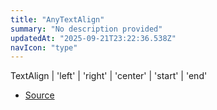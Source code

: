 ```yaml
---
title: "AnyTextAlign"
summary: "No description provided"
updatedAt: "2025-09-21T23:22:36.538Z"
navIcon: "type"
---
```



TextAlign \| 'left' \| 'right' \| 'center' \| 'start' \| 'end'

- [Source](https://github.com/NMMTY/LazyCanvas/blob/ba4be40168e49b0348ae523995fc10eec8149d6c/packages/lazycanvas/src/types/types.d.ts#L50)